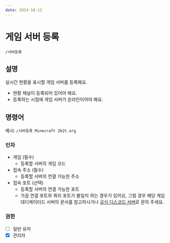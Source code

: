```yaml
---
date: 2024-10-12
---
```


# 게임 서버 등록
```/서버등록```

## 설명
실시간 현황을 표시할 게임 서버를 등록해요.
* 현황 채널이 등록되어 있어야 해요.
* 등록하는 시점에 게임 서버가 온라인이어야 해요.

## 명령어
예시: ```/서버등록 Minecraft 2b2t.org```

### 인자
* 게임 (필수)
  * 등록할 서버의 게임 코드
* 접속 주소 (필수)
  * 등록할 서버의 연결 가능한 주소
* 접속 포트 (선택)
  * 등록할 서버의 연결 가능한 포트
  * 가끔 연결 포트와 쿼리 포트가 불일치 하는 경우가 있어요, 그럴 경우 해당 게임 데디케이티드 서버의 문서를 참고하시거나 [공식 디스코드 서버](https://discord.gg/MwU25zdRFG)로 문의 주세요.

### 권한
* [ ] 일반 유저
* [x] 관리자